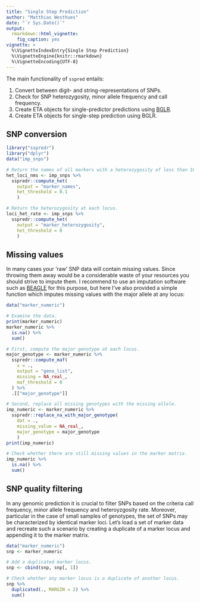 ```yaml
---
title: "Single Step Prediction"
author: "Matthias Westhues"
date: "`r Sys.Date()`"
output:
  rmarkdown::html_vignette:
    fig_caption: yes
vignette: >
  %\VignetteIndexEntry{Single Step Prediction}
  %\VignetteEngine{knitr::rmarkdown}
  %\VignetteEncoding{UTF-8}
---
```



The main functionality of `sspred` entails:

1.   Convert between digit- and string-representations of SNPs.
2.   Check for SNP heterozygosity, minor allele frequency and call frequency.
3.   Create ETA objects for single-predictor predictions using
     [BGLR](https://github.com/gdlc/BGLR-R).
4.   Create ETA objects for single-step prediction using BGLR.


## SNP conversion
```r
library("sspredr")
library("dplyr")
data("imp_snps")

# Return the names of all markers with a heterozygosity of less than 10%.
het_loci_nms <- imp_snps %>%
  sspredr::compute_het(
    output = "marker_names",
    het_threshold = 0.1
    )
```


```r
# Return the heterozygosity at each locus.
loci_het_rate <- imp_snps %>%
  sspredr::compute_het(
    output = "marker_heterozygosity",
    het_threshold = 0
    )
```


## Missing values
In many cases your 'raw' SNP data will contain missing values.
Since throwing them away would be a considerable waste of your resources you
should strive to impute them.
I recommend to use an imputation software such as
[BEAGLE](https://faculty.washington.edu/browning/beagle/beagle.html) for this
purpose, but here I've also provided a simple function which imputes missing
values with the major allele at any locus:

```r
data("marker_numeric")

# Examine the data.
print(marker_numeric)
marker_numeric %>%
  is.na() %>%
  sum()

# First, compute the major genotype at each locus.
major_genotype <- marker_numeric %>%
  sspredr::compute_maf(
    x = .,
    output = "geno_list",
    missing = NA_real_,
    maf_threshold = 0
  ) %>%
  .[["major_genotype"]]

# Second, replace all missing genotypes with the missing allele.
imp_numeric <- marker_numeric %>%
  sspredr::replace_na_with_major_genotype(
    dat = .,
    missing_value = NA_real_,
    major_genotype = major_genotype
    )
print(imp_numeric)

# Check whether there are still missing values in the marker matrix.
imp_numeric %>%
  is.na() %>%
  sum()
```


## SNP quality filtering
In any genomic prediction it is crucial to filter SNPs based on the criteria
call frequency, minor allele frequency and heteroyzgosity rate.
Moreover, particular in the case of small samples of genotypes, the set of SNPs
may be characterized by identical marker loci.
Let's load a set of marker data and recreate such a scenario by creating a
duplicate of a marker locus and appending it to the marker matrix.

```r
data("marker_numeric")
snp <- marker_numeric

# Add a duplicated marker locus.
snp <- cbind(snp, snp[, 1])

# Check whether any marker locus is a duplicate of another locus.
snp %>%
  duplicated(., MARGIN = 2) %>%
  sum()
```


